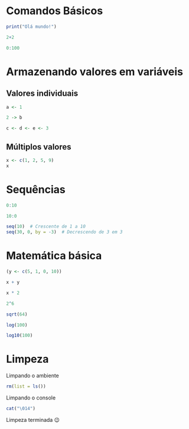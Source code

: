 # Comandos Básicos

```R
print("Olá mundo!")
```

```R
2+2
```

```R
0:100
```

# Armazenando valores em variáveis

## Valores individuais

```r
a <- 1
```

```r
2 -> b
```

```r
c <- d <- e <- 3
```

## Múltiplos valores

```r
x <- c(1, 2, 5, 9)
x
```

# Sequências

```r
0:10
```

```r
10:0
```

```r
seq(10)  # Crescente de 1 a 10
seq(30, 0, by = -3)  # Decrescendo de 3 em 3
```

# Matemática básica

```r
(y <- c(5, 1, 0, 10))
```

```r
x + y
```

```r
x * 2
```

```r
2^6
```

```r
sqrt(64)
```

```r
log(100)
```

```r
log10(100)
```

# Limpeza

Limpando o ambiente
```r
rm(list = ls()) 
```

Limpando o console
```r
cat("\014")
```

Limpeza terminada 😉
